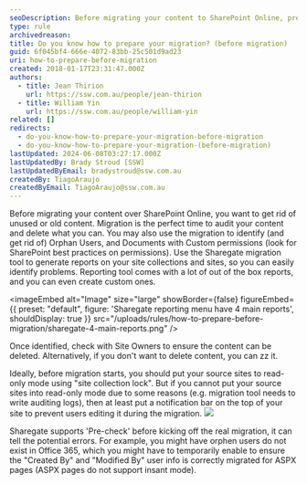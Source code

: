 ```yaml
---
seoDescription: Before migrating your content to SharePoint Online, prepare by removing unused or old items, auditing for Orphan Users and Documents with Custom permissions.
type: rule
archivedreason:
title: Do you know how to prepare your migration? (before migration)
guid: 6f045bf4-666e-4072-83bb-25c501d9ad23
uri: how-to-prepare-before-migration
created: 2018-01-17T23:31:47.000Z
authors:
  - title: Jean Thirion
    url: https://ssw.com.au/people/jean-thirion
  - title: William Yin
    url: https://ssw.com.au/people/william-yin
related: []
redirects:
  - do-you-know-how-to-prepare-your-migration-before-migration
  - do-you-know-how-to-prepare-your-migration-(before-migration)
lastUpdated: 2024-06-08T03:27:17.000Z
lastUpdatedBy: Brady Stroud [SSW]
lastUpdatedByEmail: bradystroud@ssw.com.au
createdBy: TiagoAraujo
createdByEmail: TiagoAraujo@ssw.com.au
---
```


Before migrating your content over SharePoint Online, you want to get rid of unused or old content. Migration is the perfect time to audit your content and delete what you can. You may also use the migration to identify (and get rid of) Orphan Users, and Documents with Custom permissions (look for SharePoint best practices on permissions).
Use the Sharegate migration tool to generate reports on your site collections and sites, so you can easily identify problems. Reporting tool comes with a lot of out of the box reports, and you can even create custom ones.


<imageEmbed
  alt="Image"
  size="large"
  showBorder={false}
  figureEmbed={{
    preset: "default",
    figure: 'Sharegate reporting menu have 4 main reports',
    shouldDisplay: true
  }}
  src="/uploads/rules/how-to-prepare-before-migration/sharegate-4-main-reports.png"
/>

Once identified, check with Site Owners to ensure the content can be deleted. Alternatively, if you don't want to delete content, you can zz it.

Ideally, before migration starts, you should put your source sites to read-only mode using "site collection lock". But if you cannot put your source sites into read-only mode due to some reasons (e.g. migration tool needs to write auditing logs), then at least put a notification bar on the top of your site to prevent users editing it during the migration.
![](/uploads/rules/how-to-prepare-before-migration/migration_notification_bar.jpg)

Sharegate supports 'Pre-check' before kicking off the real migration, it can tell the potential errors. For example, you might have orphen users do not exist in Office 365, which you might have to temporarily enable to ensure the "Created By" and "Modified By" user info is correctly migrated for ASPX pages (ASPX pages do not support insant mode).
